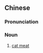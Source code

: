 {{also|猫肉}}
==Chinese==
{{zh-forms|s=猫肉}}

===Pronunciation===
{{zh-pron
|m=māoròu
|cat=n
}}

===Noun===
{{zh-noun}}

# [[cat meat]]